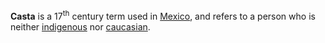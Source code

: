 
'''Casta''' is a 17<sup>th</sup> century term used in [[Mexico]], and refers to a person who is neither [[indigenous]] nor [[caucasian]].

{{Mexico-stub}}
{{Vocab-stub}}